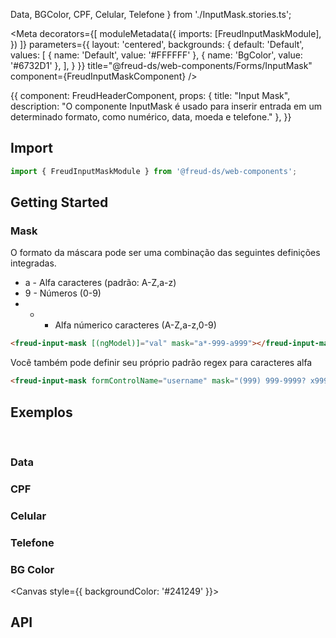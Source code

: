   Data,
  BGColor,
  CPF,
  Celular,
  Telefone
} from './InputMask.stories.ts';

<Meta
  decorators={[
    moduleMetadata({
      imports: [FreudInputMaskModule],
    })
  ]}
  parameters={{
    layout: 'centered',
    backgrounds: {
      default: 'Default',
      values: [
        { name: 'Default', value: '#FFFFFF' },
        { name: 'BgColor', value: '#6732D1' },
      ],
    }
  }}
title="@freud-ds/web-components/Forms/InputMask" component={FreudInputMaskComponent} />

<Story name="Storyname-hidden">
  {{
    component: FreudHeaderComponent,
    props: {
      title: "Input Mask",
      description: "O componente InputMask é usado para inserir entrada em um determinado formato, como numérico, data, moeda e telefone."
    },
  }}
</Story>

## <a id="importing"></a>Import

```ts
import { FreudInputMaskModule } from '@freud-ds/web-components';
```

## Getting Started

### Mask
O formato da máscara pode ser uma combinação das seguintes definições integradas.

- a - Alfa caracteres (padrão: A-Z,a-z)
- 9 - Números (0-9)
- * - Alfa númerico caracteres (A-Z,a-z,0-9)

```html
<freud-input-mask [(ngModel)]="val" mask="a*-999-a999"></freud-input-mask>
```

Você também pode definir seu próprio padrão regex para caracteres alfa

```html
<freud-input-mask formControlName="username" mask="(999) 999-9999? x99999"></freud-input-mask>
```

## <a id="exemplos"></a>Exemplos
<br />

### Data
<Canvas>
  <Story story={Data}/>
</Canvas>

### CPF
<Canvas>
  <Story story={CPF}/>
</Canvas>

### Celular
<Canvas>
  <Story story={Celular}/>
</Canvas>

### Telefone
<Canvas>
  <Story story={Telefone}/>
</Canvas>

### BG Color
<Canvas style={{ backgroundColor: '#241249' }}>
  <Story story={BGColor}/>
</Canvas>

## <a id="api"></a>API

<ArgsTable of={FreudInputMaskComponent} />
